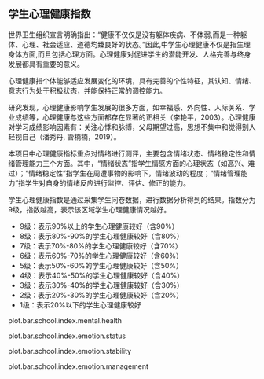 <!-- chapter health  -->

\mytext


## 学生心理健康指数

世界卫生组织宣言明确指出：“健康不仅仅是没有躯体疾病、不体弱,而是一种躯体、心理、社会适应、道德均臻良好的状态。”因此,中学生心理健康不仅是指生理身体方面,而且包括心理方面。心理健康对促进学生的潜能开发、人格完善与终身发展都具有重要的意义。

心理健康指个体能够适应发展变化的环境，具有完善的个性特征，其认知、情绪、意志行为处于积极状态，并能保持正常的调控能力。

研究发现，心理健康影响学生发展的很多方面，如幸福感、外向性、人际关系、学业成绩等，心理健康与这些方面都存在显著的正相关（李艳平，2003）。心理健康对学习成绩影响因素有：关注心悸和脉搏，父母期望过高，思想不集中和觉得别人轻视自己（潘秀丹, 管楠楠，2019）。

本项目中心理健康指标重点对情绪进行测评，主要包含情绪状态、情绪稳定性和情绪管理能力三个方面。其中，“情绪状态”指学生情感方面的心理状态（如高兴、难过）；“情绪稳定性”指学生在周遭事物的影响下，情绪波动的程度；“情绪管理能力”指学生对自身的情绪反应进行监控、评估、修正的能力。

学生心理健康指数是通过采集学生问卷数据，进行数据分析得到的结果。指数分为9级，指数越高，表示该区域学生心理健康情况越好。

\mylist

- 9级：表示90%以上的学生心理健康较好\footnote{我们将得分超过本维度总分60\%界定为心理健康较好。}（含90%）
- 8级：表示80%-90%的学生心理健康较好（含80%）
- 7级：表示70%-80%的学生心理健康较好（含70%）
- 6级：表示60%-70%的学生心理健康较好（含60%）
- 5级：表示50%-60%的学生心理健康较好（含50%）
- 4级：表示40%-50%的学生心理健康较好（含40%）
- 3级：表示30%-40%的学生心理健康较好（含30%）
- 2级：表示20%-30%的学生心理健康较好（含20%）
- 1级：表示20%以下的学生心理健康较好

\mytext

plot.bar.school.index.mental.health

plot.bar.school.index.emotion.status

plot.bar.school.index.emotion.stability

plot.bar.school.index.emotion.management


<!--  end of chapter health  -->

